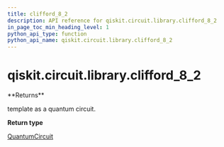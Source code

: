 ```yaml
---
title: clifford_8_2
description: API reference for qiskit.circuit.library.clifford_8_2
in_page_toc_min_heading_level: 1
python_api_type: function
python_api_name: qiskit.circuit.library.clifford_8_2
---
```


<span id="qiskit-circuit-library-clifford-8-2" />

# qiskit.circuit.library.clifford\_8\_2

<Function id="qiskit.circuit.library.clifford_8_2" name="clifford_8_2" isDedicatedPage={true} github="https://github.com/qiskit/qiskit/tree/stable/0.24/qiskit/circuit/library/templates/clifford/clifford_8_2.py" signature="clifford_8_2()">
  **Returns**

  template as a quantum circuit.

  **Return type**

  [QuantumCircuit](qiskit.circuit.QuantumCircuit "qiskit.circuit.QuantumCircuit")
</Function>

